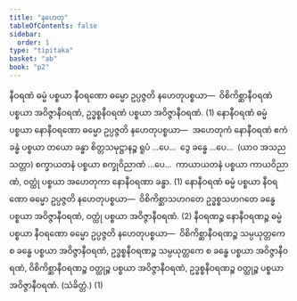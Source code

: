 ```yaml
---
title: "နဟေတု"
tableOfContents: false
sidebar:
  order: 1
type: "tipitaka"
basket: "ab"
book: "p2"
---
```



<DynamicBreadcrumb />

<Division number="16" book="p2" e="ch" v="38" p="214">

<Paragraph number="1925" book="p2">
နီဝရဏံ ဓမ္မံ ပစ္စယာ နီဝရဏော ဓမ္မော ဥပ္ပဇ္ဇတိ နဟေတုပစ္စယာ—  ဝိစိကိစ္ဆာနီဝရဏံ ပစ္စယာ အဝိဇ္ဇာနီဝရဏံ, ဥဒ္ဓစ္စနီဝရဏံ ပစ္စယာ အဝိဇ္ဇာနီဝရဏံ. (1)
</Paragraph>

<Paragraph number="1926" book="p2">
နောနီဝရဏံ ဓမ္မံ ပစ္စယာ နောနီဝရဏော ဓမ္မော ဥပ္ပဇ္ဇတိ နဟေတုပစ္စယာ—  အဟေတုကံ နောနီဝရဏံ ဧကံ ခန္ဓံ ပစ္စယာ တယော ခန္ဓာ စိတ္တသမုဋ္ဌာနဉ္စ ရူပံ …ပေ…  ဒွေ ခန္ဓေ …ပေ…  (ယာဝ အသညသတ္တာ) စက္ခာယတနံ ပစ္စယာ စက္ခုဝိညာဏံ …ပေ…  ကာယာယတနံ ပစ္စယာ ကာယဝိညာဏံ, ဝတ္ထုံ ပစ္စယာ အဟေတုကာ နောနီဝရဏာ ခန္ဓာ. (1)
</Paragraph>

<Paragraph number="1927" book="p2">
နောနီဝရဏံ ဓမ္မံ ပစ္စယာ နီဝရဏော ဓမ္မော ဥပ္ပဇ္ဇတိ နဟေတုပစ္စယာ—  ဝိစိကိစ္ဆာသဟဂတေ ဥဒ္ဓစ္စသဟဂတေ ခန္ဓေ ပစ္စယာ အဝိဇ္ဇာနီဝရဏံ, ဝတ္ထုံ ပစ္စယာ အဝိဇ္ဇာနီဝရဏံ. (2)
</Paragraph>

</Division>
<Division number="17" book="p2" e="ch" v="38" p="214">

<Paragraph number="1928" book="p2">
နီဝရဏဉ္စ နောနီဝရဏဉ္စ ဓမ္မံ ပစ္စယာ နီဝရဏော ဓမ္မော ဥပ္ပဇ္ဇတိ နဟေတုပစ္စယာ—  ဝိစိကိစ္ဆာနီဝရဏဉ္စ သမ္ပယုတ္တကေ စ ခန္ဓေ ပစ္စယာ အဝိဇ္ဇာနီဝရဏံ, ဥဒ္ဓစ္စနီဝရဏဉ္စ သမ္ပယုတ္တကေ စ ခန္ဓေ ပစ္စယာ အဝိဇ္ဇာနီဝရဏံ, ဝိစိကိစ္ဆာနီဝရဏဉ္စ ဝတ္ထုဉ္စ ပစ္စယာ အဝိဇ္ဇာနီဝရဏံ, ဥဒ္ဓစ္စနီဝရဏဉ္စ ဝတ္ထုဉ္စ ပစ္စယာ အဝိဇ္ဇာနီဝရဏံ. (သံခိတ္တံ.) (1)
</Paragraph>
</Division>